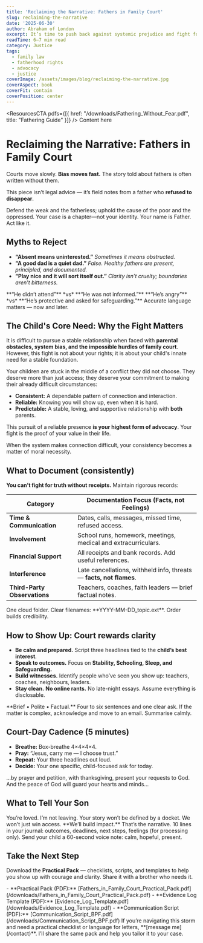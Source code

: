 ```yaml
---
title: 'Reclaiming the Narrative: Fathers in Family Court'
slug: reclaiming-the-narrative
date: '2025-06-30'
author: Abraham of London
excerpt: It’s time to push back against systemic prejudice and fight for fatherhood.
readTime: 6–7 min read
category: Justice
tags:
  - family law
  - fatherhood rights
  - advocacy
  - justice
coverImage: /assets/images/blog/reclaiming-the-narrative.jpg
coverAspect: book
coverFit: contain
coverPosition: center
---
```


<ResourcesCTA pdfs={[{ href: "/downloads/Fathering_Without_Fear.pdf", title: "Fathering Guide" }]} />
<BrandFrame title="Legacy Tips" subtitle="Key Advice">
  Content here
</BrandFrame>

# Reclaiming the Narrative: Fathers in Family Court

Courts move slowly. **Bias moves fast.** The story told about fathers is often written without them.

This piece isn’t legal advice — it’s field notes from a father who **refused to disappear**.

<Verse cite="Psalm 82:3–4">
  Defend the weak and the fatherless; uphold the cause of the poor and the oppressed.
</Verse>

<PullLine subtle>
  Your case is a chapter—not your identity. Your name is Father. Act like it.
</PullLine>

<Rule />

## Myths to Reject

- **“Absent means uninterested.”** *Sometimes it means obstructed.*
- **“A good dad is a quiet dad.”** *False. Healthy fathers are present, principled, and documented.*
- **“Play nice and it will sort itself out.”** *Clarity isn’t cruelty; boundaries aren’t bitterness.*

<Note tone="caution" title="Watch the framing">
  **“He didn’t attend”** *vs* **“He was not informed.”**  
  **“He’s angry”** *vs* **“He’s protective and asked for safeguarding.”**  
  Accurate language matters — now and later.
</Note>

<Rule />

## The Child's Core Need: Why the Fight Matters

It is difficult to pursue a stable relationship when faced with **parental obstacles, system bias, and the impossible hurdles of family court**. However, this fight is not about your rights; it is about your child's innate need for a stable foundation.

Your children are stuck in the middle of a conflict they did not choose. They deserve more than just access; they deserve your commitment to making their already difficult circumstances:

- **Consistent:** A dependable pattern of connection and interaction.
- **Reliable:** Knowing you will show up, even when it is hard.
- **Predictable:** A stable, loving, and supportive relationship with **both** parents.

This pursuit of a reliable presence **is your highest form of advocacy**. Your fight is the proof of your value in their life.

<PullLine>
  When the system makes connection difficult, your consistency becomes a matter of moral necessity.
</PullLine>

<Rule />

## What to Document (consistently)

**You can’t fight for truth without receipts.** Maintain rigorous records:

<table>
  <thead>
    <tr>
      <th>Category</th>
      <th>Documentation Focus (Facts, not Feelings)</th>
    </tr>
  </thead>
  <tbody>
    <tr><td><strong>Time &amp; Communication</strong></td><td>Dates, calls, messages, missed time, refused access.</td></tr>
    <tr><td><strong>Involvement</strong></td><td>School runs, homework, meetings, medical and extracurriculars.</td></tr>
    <tr><td><strong>Financial Support</strong></td><td>All receipts and bank records. Add useful references.</td></tr>
    <tr><td><strong>Interference</strong></td><td>Late cancellations, withheld info, threats — <strong>facts, not flames</strong>.</td></tr>
    <tr><td><strong>Third-Party Observations</strong></td><td>Teachers, coaches, faith leaders — brief factual notes.</td></tr>
  </tbody>
</table>

<PullLine>
  One cloud folder. Clear filenames: **YYYY-MM-DD_topic.ext**. Order builds credibility.
</PullLine>

<Rule />

## How to Show Up: Court rewards clarity

- **Be calm and prepared.** Script three headlines tied to the **child’s best interest**.  
- **Speak to outcomes.** Focus on **Stability, Schooling, Sleep, and Safeguarding.**  
- **Build witnesses.** Identify people who’ve seen you show up: teachers, coaches, neighbours, leaders.  
- **Stay clean.** **No online rants.** No late-night essays. Assume everything is disclosable.

<Note tone="key" title="The B.P.F. rule">
  **Brief • Polite • Factual.** Four to six sentences and one clear ask.  
  If the matter is complex, acknowledge and move to an email. Summarise calmly.
</Note>

<Rule />

## Court-Day Cadence (5 minutes)

- **Breathe:** Box-breathe 4×4×4×4.  
- **Pray:** “Jesus, carry me — I choose trust.”  
- **Repeat:** Your three headlines out loud.  
- **Decide:** Your one specific, child-focused ask for today.

<Verse cite="Philippians 4:6–7">
  …by prayer and petition, with thanksgiving, present your requests to God. And the peace of God will guard your hearts and minds…
</Verse>

<Rule />

## What to Tell Your Son

<PullLine>
  You’re loved. I’m not leaving. Your story won’t be defined by a docket.  
  We won’t just win access. **We’ll build impact.** That’s the narrative.
</PullLine>

<Note tone="info" title="After the hearing (same day)">
  10 lines in your journal: outcomes, deadlines, next steps, feelings (for processing only).  
  Send your child a 60-second voice note: calm, hopeful, present.
</Note>

<Rule />

## Take the Next Step

Download the **Practical Pack** — checklists, scripts, and templates to help you show up with courage and clarity. Share it with a brother who needs it.

<Note tone="key" title="Downloads">
  - **Practical Pack (PDF):** [Fathers_in_Family_Court_Practical_Pack.pdf](/downloads/Fathers_in_Family_Court_Practical_Pack.pdf)
  - **Evidence Log Template (PDF):** [Evidence_Log_Template.pdf](/downloads/Evidence_Log_Template.pdf)
  - **Communication Script (PDF):** [Communication_Script_BPF.pdf](/downloads/Communication_Script_BPF.pdf)
</Note>

<Note tone="key" title="Practical Support">
  If you’re navigating this storm and need a practical checklist or language for letters, **[message me](/contact)**.  
  I’ll share the same pack and help you tailor it to your case.
</Note>

